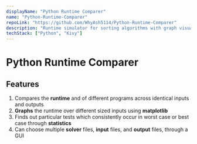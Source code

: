 ```yaml
---
displayName: "Python Runtime Comparer"
name: "Python-Runtime-Comparer"
repoLink: "https://github.com/WhyAsh5114/Python-Runtime-Comparer"
description: "Runtime simulator for sorting algorithms with graph visualizations across input size."
techStack: ["Python", "Kivy"]
---
```


# Python Runtime Comparer

## Features
1. Compares the **runtime** and of different programs across identical inputs and outputs
2. **Graphs** the runtime over different sized inputs using **matplotlib**
3. Finds out particular tests which consistently occur in worst case or best case through **statistics**
4. Can choose multiple **solver** files, **input** files, and **output** files, through a GUI
